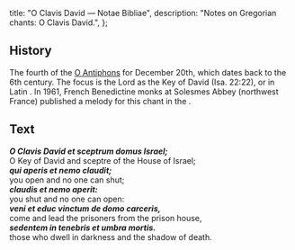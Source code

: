   title: "O Clavis David — Notae Bibliae",
  description: "Notes on Gregorian chants: O Clavis David.",
};

<Initial text="O Clavis David" />

## History

The fourth of the [O Antiphons](/glossary/liturgical-terms#o-antiphons) for December 20th, which dates back to the 6th century. The focus is the Lord as the Key of David (Isa. 22:22), or in Latin *<Definition lang="latin" anchor="clavis" text="Clavis David" />*. In 1961, French Benedictine monks at Solesmes Abbey (northwest France) published a melody for this chant in the *<Definition lang="latin" anchor="liber-usualis" text="Liber Usualis" />*.

## Text

***O Clavis David et sceptrum domus Israel;***<br/>
O Key of David and sceptre of the House of Israel;<br/>
***qui aperis et nemo claudit;***<br/>
you open and no one can shut;<br/>
***claudis et nemo aperit:***<br/>
you shut and no one can open:<br/>
***veni et educ vinctum de domo carceris,***<br/>
come and lead the prisoners from the prison house,<br/>
***sedentem in tenebris et umbra mortis.***<br/>
those who dwell in darkness and the shadow of death.
